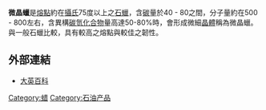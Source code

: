 '''微晶蠟'''是[[熔點|熔點]]約在[[攝氏|攝氏]]75度以上之[[石蠟|石蠟]]，含[[碳|碳]]量於40 - 80之間，分子量約在500 - 800左右，含異構[[碳氫化合物|碳氫化合物]]量高達50-80%時，會形成微細[[晶體|晶體]]稱為微晶蠟。與一般石蠟比較，具有較高之熔點與較佳之韌性。

==外部連結==
* [https://web.archive.org/web/20070311215536/http://tw.britannica.com/MiniSite/Article/id00038149.html 大英百科]

{{sci-stub}}

[[Category:蜡|Category:蜡]]
[[Category:石油产品|Category:石油产品]]